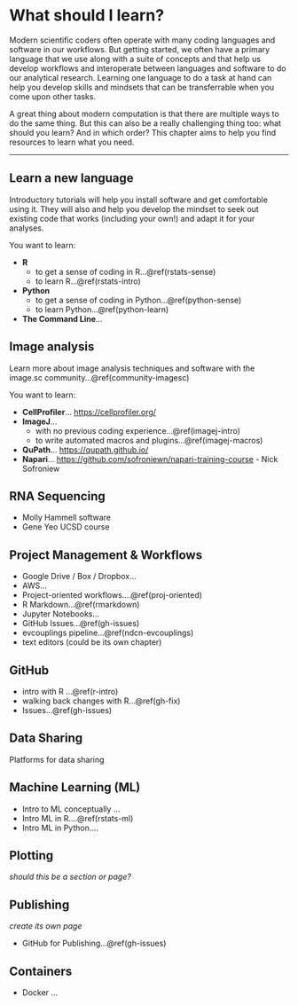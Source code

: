 # What should I learn? {#what-to-learn}

Modern scientific coders often operate with many coding languages and software in our workflows. But getting started, we often have a primary language that we use along with a suite of concepts and that help us develop workflows and interoperate between languages and software to do our analytical research. Learning one language to do a task at hand can help you develop skills and mindsets that can be transferrable when you come upon other tasks. 

A great thing about modern computation is that there are multiple ways to do the same thing. But this can also be a really challenging thing too: what should you learn? And in which order? This chapter aims to help you find resources to learn what you need. 



<!---

Recommendations: keep a diary, 
- articulate your problem so you can google it
- look for topics that are useful and recent, community vetted (trust)
- keep a record for yourself. In many ways, this book is a record 
to help you as a researcher identify which skills you need to develop and be deliberate about *why*.

Different learner styles, more directed self-taught less wasted time and wheels reinvented.

We've often never had these conversations and this book tries to provide an opportunity.

Quotes: 
- " Part of learning how to be an effective computational biologist is to learn how to learn efficiently."
- "I think it’s really hard for new people to jump in. The learning curves can be steep, and it’s hard for them to judge how much should they expect "

--->

---
## Learn a new language
Introductory tutorials will help you install software and get comfortable using it. They will also and help you develop the mindset to seek out existing code that works (including your own!) and adapt it for your analyses. 

<!---- You are not sure or need to use multiple languages together...\@ref(workflow-overview)  --->

You want to learn: 

- **R** 
  - to get a sense of coding in R...\@ref(rstats-sense)
  - to learn R...\@ref(rstats-intro)  
- **Python**
  - to get a sense of coding in Python...\@ref(python-sense)
  - to learn Python...\@ref(python-learn) 
- **The Command Line**...  



## Image analysis 

Learn more about image analysis techniques and software with the image.sc community...\@ref(community-imagesc)

You want to learn: 

- **CellProfiler**...  <https://cellprofiler.org/>
- **ImageJ**...
  - with no previous coding experience...\@ref(imagej-intro)
  - to write automated macros and plugins...\@ref(imagej-macros)
- **QuPath**...  <https://qupath.github.io/>
- **Napari**... <https://github.com/sofroniewn/napari-training-course> - Nick Sofroniew

## RNA Sequencing

- Molly Hammell software
- Gene Yeo UCSD course


## Project Management & Workflows

- Google Drive / Box / Dropbox...
- AWS...
- Project-oriented workflows....\@ref(proj-oriented)
- R Markdown...\@ref(rmarkdown)
- Jupyter Notebooks...
- GitHub Issues...\@ref(gh-issues)
- evcouplings pipeline...\@ref(ndcn-evcouplings)
- text editors (could be its own chapter)

## GitHub

- intro with R ...\@ref(r-intro)
- walking back changes with R...\@ref(gh-fix)
- Issues...\@ref(gh-issues)

<!---
## Manuscripts

- should I use latex? Overleaf
- Rmd
--->

## Data Sharing
Platforms for data sharing <!---Gene Yeo CRED portal as an example:) ) https://www.dropbox.com/s/9gvep1mkqxsj7g1/CRED_slides.pptx?dl=0)

-->

## Machine Learning (ML)

<!--- tensorflow, fast.ai, Kelly Brock--->

- Intro to ML conceptually ...
- Intro ML in R....\@ref(rstats-ml)  
- Intro ML in Python....

## Plotting 
*should this be a section or page?*


## Publishing
*create its own page* 

- GitHub for Publishing...\@ref(gh-issues)

<!---manuscripts and preprints --->


## Containers
- Docker ...
